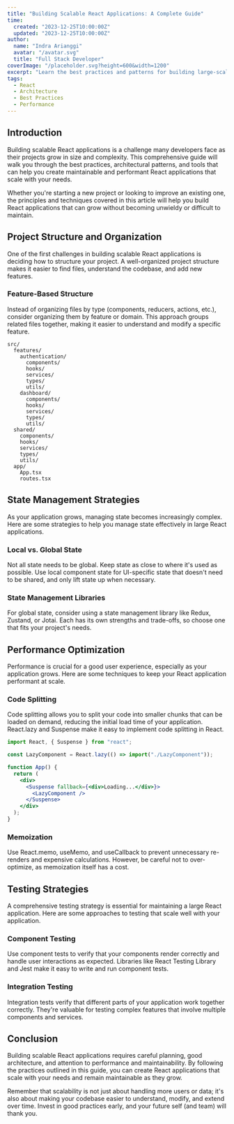 ```yaml
---
title: "Building Scalable React Applications: A Complete Guide"
time:
  created: "2023-12-25T10:00:00Z"
  updated: "2023-12-25T10:00:00Z"
author:
  name: "Indra Arianggi"
  avatar: "/avatar.svg"
  title: "Full Stack Developer"
coverImage: "/placeholder.svg?height=600&width=1200"
excerpt: "Learn the best practices and patterns for building large-scale React applications that are maintainable and performant."
tags:
  - React
  - Architecture
  - Best Practices
  - Performance
---
```


## Introduction

Building scalable React applications is a challenge many developers face as their projects grow in size and complexity. This comprehensive guide will walk you through the best practices, architectural patterns, and tools that can help you create maintainable and performant React applications that scale with your needs.

Whether you're starting a new project or looking to improve an existing one, the principles and techniques covered in this article will help you build React applications that can grow without becoming unwieldy or difficult to maintain.

## Project Structure and Organization

One of the first challenges in building scalable React applications is deciding how to structure your project. A well-organized project structure makes it easier to find files, understand the codebase, and add new features.

### Feature-Based Structure

Instead of organizing files by type (components, reducers, actions, etc.), consider organizing them by feature or domain. This approach groups related files together, making it easier to understand and modify a specific feature.

```text
src/
  features/
    authentication/
      components/
      hooks/
      services/
      types/
      utils/
    dashboard/
      components/
      hooks/
      services/
      types/
      utils/
  shared/
    components/
    hooks/
    services/
    types/
    utils/
  app/
    App.tsx
    routes.tsx
```

## State Management Strategies

As your application grows, managing state becomes increasingly complex. Here are some strategies to help you manage state effectively in large React applications.

### Local vs. Global State

Not all state needs to be global. Keep state as close to where it's used as possible. Use local component state for UI-specific state that doesn't need to be shared, and only lift state up when necessary.

### State Management Libraries

For global state, consider using a state management library like Redux, Zustand, or Jotai. Each has its own strengths and trade-offs, so choose one that fits your project's needs.

## Performance Optimization

Performance is crucial for a good user experience, especially as your application grows. Here are some techniques to keep your React application performant at scale.

### Code Splitting

Code splitting allows you to split your code into smaller chunks that can be loaded on demand, reducing the initial load time of your application. React.lazy and Suspense make it easy to implement code splitting in React.

```jsx
import React, { Suspense } from "react";

const LazyComponent = React.lazy(() => import("./LazyComponent"));

function App() {
  return (
    <div>
      <Suspense fallback={<div>Loading...</div>}>
        <LazyComponent />
      </Suspense>
    </div>
  );
}
```

### Memoization

Use React.memo, useMemo, and useCallback to prevent unnecessary re-renders and expensive calculations. However, be careful not to over-optimize, as memoization itself has a cost.

## Testing Strategies

A comprehensive testing strategy is essential for maintaining a large React application. Here are some approaches to testing that scale well with your application.

### Component Testing

Use component tests to verify that your components render correctly and handle user interactions as expected. Libraries like React Testing Library and Jest make it easy to write and run component tests.

### Integration Testing

Integration tests verify that different parts of your application work together correctly. They're valuable for testing complex features that involve multiple components and services.

## Conclusion

Building scalable React applications requires careful planning, good architecture, and attention to performance and maintainability. By following the practices outlined in this guide, you can create React applications that scale with your needs and remain maintainable as they grow.

Remember that scalability is not just about handling more users or data; it's also about making your codebase easier to understand, modify, and extend over time. Invest in good practices early, and your future self (and team) will thank you.
